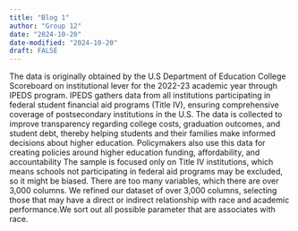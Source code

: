 ```yaml
---
title: "Blog 1"
author: "Group 12"
date: "2024-10-20"
date-modified: "2024-10-20"
draft: FALSE
---
```


The data is originally obtained by the U.S Department of Education College Scoreboard on institutional lever for the 2022-23 academic year through IPEDS program. IPEDS gathers data from all institutions participating in federal student financial aid programs (Title IV), ensuring comprehensive coverage of postsecondary institutions in the U.S. 
The data is collected to improve transparency regarding college costs, graduation outcomes, and student debt, thereby helping students and their families make informed decisions about higher education. Policymakers also use this data for creating policies around higher education funding, affordability, and accountability
The sample is focused only on Title IV institutions, which means schools not participating in federal aid programs may be excluded, so it might be biased.
There are too many variables, which there are over 3,000 columns.
We refined our dataset of over 3,000 columns, selecting those that may have a direct or indirect relationship with race and academic performance.We sort out all possible parameter that are associates with race. 
